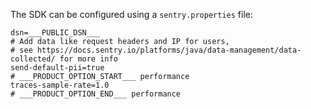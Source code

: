 <OnboardingOption optionId="opentelemetry">

The SDK can be configured using a `sentry.properties` file:

```properties {filename:sentry.properties}
dsn=___PUBLIC_DSN___
# Add data like request headers and IP for users,
# see https://docs.sentry.io/platforms/java/data-management/data-collected/ for more info
send-default-pii=true
# ___PRODUCT_OPTION_START___ performance
traces-sample-rate=1.0
# ___PRODUCT_OPTION_END___ performance
```
</OnboardingOption>
